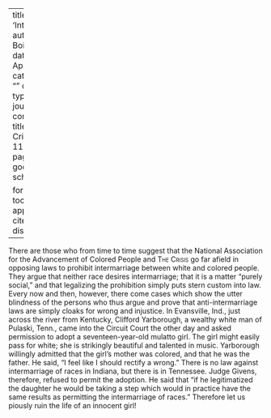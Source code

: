 
---
title: 'Intermarriage'
author: Du Bois, W.E.B.
date: Apr. 1916
categories: 
  - ""
citation: 
  type: article-journal
  container-title: The Crisis
  volume: 11
  issue: 6
  page: 306
google-scholar: true

format:
  html:
    toc: false
    appendix-cite-as: display
---



There are those who from time to time suggest that the National
Association for the Advancement of Colored People and <span style="font-variant:small-caps;">The Crisis</span> go far afield in opposing laws to prohibit
intermarriage between white and colored people. They argue that neither
race desires intermarriage; that it is a matter "purely social," and
that legalizing the prohibition simply puts stern custom into law. Every
now and then, however, there come cases which show the utter blindness
of the persons who thus argue and prove that anti-intermarriage laws are
simply cloaks for wrong and injustice. In Evansville, Ind., just across
the river from Kentucky, Clifford Yarborough, a wealthy white man of
Pulaski, Tenn., came into the Circuit Court the other day and asked
permission to adopt a seventeen-year-old mulatto girl. The girl might
easily pass for white; she is strikingly beautiful and talented in
music. Yarborough willingly admitted that the girl's mother was colored,
and that he was the father. He said, "I feel like I should rectify a
wrong." There is no law against intermarriage of races in Indiana, but
there is in Tennessee. Judge Givens, therefore, refused to permit the
adoption. He said that "if he legitimatized the daughter he would be
taking a step which would in practice have the same results as
permitting the intermarriage of races." Therefore let us piously ruin
the life of an innocent girl!

